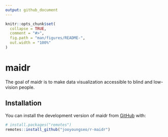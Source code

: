 ```yaml
---
output: github_document
---
```


<!-- README.md is generated from README.Rmd. Please edit that file -->

```r
knitr::opts_chunk$set(
  collapse = TRUE,
  comment = "#>",
  fig.path = "man/figures/README-",
  out.width = "100%"
)
```

# maidr

<!-- badges: start -->
<!-- badges: end -->

The goal of maidr is to make data visualization accessible to blind and low-vision people.

## Installation

You can install the development version of maidr from [GitHub](https://github.com/) with:

``` r
# install.packages("remotes")
remotes::install_github("jooyoungseo/r-maidr")
```
